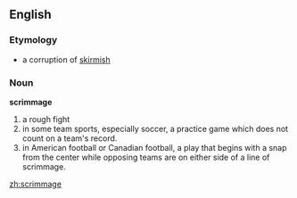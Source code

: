==English==

===Etymology===
*a corruption of [[skirmish]]

===Noun===
'''scrimmage'''

#a rough fight
#in some team sports, especially soccer, a practice game which does not count on a team's record.
#in American football or Canadian football, a play that begins with a snap from the center while opposing teams are on either side of a line of scrimmage.

[[zh:scrimmage]]
